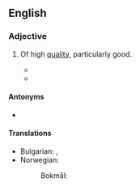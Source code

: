 ==English==

===Adjective===
{{en-adj|head=[[high]]-[[grade]]|higher grade|sup=highest grade}}

# Of high [[quality]], particularly good.
#: {{ux|en|The '''high-grade''' ore was much more profitable than lower-grade ore.}}
#* {{quote-journal|en|year=1961|month=September|title=Talking of Trains: Greater scope for steam|journal=Modern Railways|page=517|text=Were the possibilities of improving the efficiency of British Railways' steam locomotives by making the best use of the reasonably satisfactory low-grade lump coal available today, and thereby saving more '''high-grade''' locomotive coal, borne in mind when it was decided to go ahead rapidly with replacement of steam traction?}}
#* {{quote-journal|en|date=2021 September 8|title=Network News: RMT on "war footing" in response to workforce cutback threats|journal=RAIL|issue=939|page=15|text=Strikes are now due to take place on [...], while conductors also remain under instruction not to work any rest days or to undertake any '''higher-grade''' duties until further notice.}}

====Antonyms====
* {{l|en|low-grade}}

====Translations====
{{trans-top|of high quality}}
* Bulgarian: {{t+|bg|висококачествен}}, {{t+|bg|първокласен}}
* Norwegian:
*: Bokmål: {{l|nb|høyverdig}}
{{trans-mid}}
{{trans-bottom}}